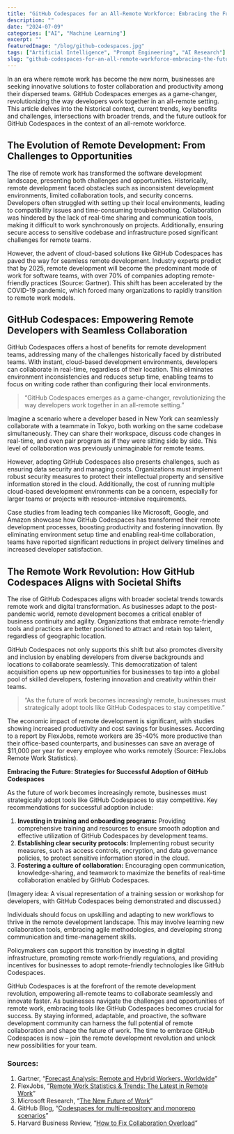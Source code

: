 ```yaml
---
title: "GitHub Codespaces for an All-Remote Workforce: Embracing the Future of Collaborative Development"
description: ""
date: "2024-07-09"
categories: ["AI", "Machine Learning"]
excerpt: ""
featuredImage: "/blog/github-codespaces.jpg"
tags: ["Artificial Intelligence", "Prompt Engineering", "AI Research"]
slug: "github-codespaces-for-an-all-remote-workforce-embracing-the-future-of-collaborative-development"
---
```


In an era where remote work has become the new norm, businesses are seeking innovative solutions to foster collaboration and productivity among their dispersed teams. GitHub Codespaces emerges as a game-changer, revolutionizing the way developers work together in an all-remote setting. This article delves into the historical context, current trends, key benefits and challenges, intersections with broader trends, and the future outlook for GitHub Codespaces in the context of an all-remote workforce.

## The Evolution of Remote Development: From Challenges to Opportunities

The rise of remote work has transformed the software development landscape, presenting both challenges and opportunities. Historically, remote development faced obstacles such as inconsistent development environments, limited collaboration tools, and security concerns. Developers often struggled with setting up their local environments, leading to compatibility issues and time-consuming troubleshooting. Collaboration was hindered by the lack of real-time sharing and communication tools, making it difficult to work synchronously on projects. Additionally, ensuring secure access to sensitive codebase and infrastructure posed significant challenges for remote teams.

However, the advent of cloud-based solutions like GitHub Codespaces has paved the way for seamless remote development. Industry experts predict that by 2025, remote development will become the predominant mode of work for software teams, with over 70% of companies adopting remote-friendly practices (Source: Gartner). This shift has been accelerated by the COVID-19 pandemic, which forced many organizations to rapidly transition to remote work models.

## GitHub Codespaces: Empowering Remote Developers with Seamless Collaboration

GitHub Codespaces offers a host of benefits for remote development teams, addressing many of the challenges historically faced by distributed teams. With instant, cloud-based development environments, developers can collaborate in real-time, regardless of their location. This eliminates environment inconsistencies and reduces setup time, enabling teams to focus on writing code rather than configuring their local environments.

> “GitHub Codespaces emerges as a game-changer, revolutionizing the way developers work together in an all-remote setting.”

Imagine a scenario where a developer based in New York can seamlessly collaborate with a teammate in Tokyo, both working on the same codebase simultaneously. They can share their workspace, discuss code changes in real-time, and even pair program as if they were sitting side by side. This level of collaboration was previously unimaginable for remote teams.

However, adopting GitHub Codespaces also presents challenges, such as ensuring data security and managing costs. Organizations must implement robust security measures to protect their intellectual property and sensitive information stored in the cloud. Additionally, the cost of running multiple cloud-based development environments can be a concern, especially for larger teams or projects with resource-intensive requirements.

Case studies from leading tech companies like Microsoft, Google, and Amazon showcase how GitHub Codespaces has transformed their remote development processes, boosting productivity and fostering innovation. By eliminating environment setup time and enabling real-time collaboration, teams have reported significant reductions in project delivery timelines and increased developer satisfaction.

## The Remote Work Revolution: How GitHub Codespaces Aligns with Societal Shifts

The rise of GitHub Codespaces aligns with broader societal trends towards remote work and digital transformation. As businesses adapt to the post-pandemic world, remote development becomes a critical enabler of business continuity and agility. Organizations that embrace remote-friendly tools and practices are better positioned to attract and retain top talent, regardless of geographic location.

GitHub Codespaces not only supports this shift but also promotes diversity and inclusion by enabling developers from diverse backgrounds and locations to collaborate seamlessly. This democratization of talent acquisition opens up new opportunities for businesses to tap into a global pool of skilled developers, fostering innovation and creativity within their teams.

> “As the future of work becomes increasingly remote, businesses must strategically adopt tools like GitHub Codespaces to stay competitive.”

The economic impact of remote development is significant, with studies showing increased productivity and cost savings for businesses. According to a report by FlexJobs, remote workers are 35-40% more productive than their office-based counterparts, and businesses can save an average of $11,000 per year for every employee who works remotely (Source: FlexJobs Remote Work Statistics).

**Embracing the Future: Strategies for Successful Adoption of GitHub Codespaces**

As the future of work becomes increasingly remote, businesses must strategically adopt tools like GitHub Codespaces to stay competitive. Key recommendations for successful adoption include:

1. **Investing in training and onboarding programs:** Providing comprehensive training and resources to ensure smooth adoption and effective utilization of GitHub Codespaces by development teams.
2. **Establishing clear security protocols:** Implementing robust security measures, such as access controls, encryption, and data governance policies, to protect sensitive information stored in the cloud.
3. **Fostering a culture of collaboration:** Encouraging open communication, knowledge-sharing, and teamwork to maximize the benefits of real-time collaboration enabled by GitHub Codespaces.

(Imagery idea: A visual representation of a training session or workshop for developers, with GitHub Codespaces being demonstrated and discussed.)

Individuals should focus on upskilling and adapting to new workflows to thrive in the remote development landscape. This may involve learning new collaboration tools, embracing agile methodologies, and developing strong communication and time-management skills.

Policymakers can support this transition by investing in digital infrastructure, promoting remote work-friendly regulations, and providing incentives for businesses to adopt remote-friendly technologies like GitHub Codespaces.

GitHub Codespaces is at the forefront of the remote development revolution, empowering all-remote teams to collaborate seamlessly and innovate faster. As businesses navigate the challenges and opportunities of remote work, embracing tools like GitHub Codespaces becomes crucial for success. By staying informed, adaptable, and proactive, the software development community can harness the full potential of remote collaboration and shape the future of work. The time to embrace GitHub Codespaces is now – join the remote development revolution and unlock new possibilities for your team.

### Sources:

1. Gartner, “[Forecast Analysis: Remote and Hybrid Workers, Worldwide](https://www.gartner.com/en/documents/4002170)”
2. FlexJobs, “[Remote Work Statistics & Trends: The Latest in Remote Work](https://www.flexjobs.com/blog/post/remote-work-statistics/)”
3. Microsoft Research, “[The New Future of Work](https://www.microsoft.com/en-us/research/project/the-new-future-of-work/)”
4. GitHub Blog, “[Codespaces for multi-repository and monorepo scenarios](https://github.blog/2022-04-20-codespaces-multi-repository-monorepo-scenarios/)”
5. Harvard Business Review, “[How to Fix Collaboration Overload](https://hbr.org/2022/12/how-to-fix-collaboration-overload)”
